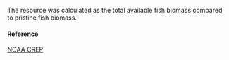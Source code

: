 The resource was calculated as the total available fish biomass compared to pristine fish biomass.

#### Reference

[NOAA CREP](NA)